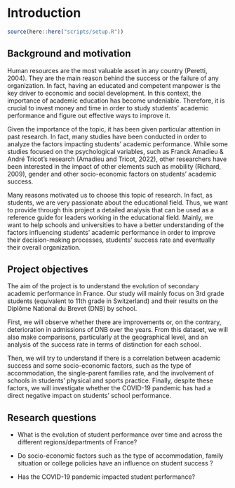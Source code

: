 # Introduction

```r
source(here::here("scripts/setup.R"))
```
## Background and motivation

Human resources are the most valuable asset in any country (Peretti, 2004). They are the main reason behind the success or the failure of any organization. In fact, having an educated and competent manpower is the key driver to economic and social development. In this context, the importance of academic education has become undeniable. Therefore, it is crucial to invest money and time in order to study students’ academic performance and figure out effective ways to improve it. 

Given the importance of the topic, it has been given particular attention in past research. In fact, many studies have been conducted in order to analyze the factors impacting students’ academic performance. While some studies focused on the psychological variables, such as Franck Amadieu & André Tricot’s research (Amadieu and Tricot, 2022), other researchers have been interested in the impact of other elements such as mobility (Richard, 2009), gender and other socio-economic factors on students’ academic success.

Many reasons motivated us to choose this topic of research. In fact, as students, we are very passionate about the educational field. Thus, we want to provide through this project a detailed analysis that can be used as a reference guide for leaders working in the educational field. Mainly, we want to help schools and universities to have a better understanding of the factors influencing students’ academic performance in order to improve their decision-making processes, students’ success rate and eventually their overall organization.


## Project objectives

The aim of the project is to understand the evolution of secondary academic performance in France. Our study will mainly focus on 3rd grade students (equivalent to 11th grade in Switzerland) and their results on the Diplôme National du Brevet (DNB) by school. 

First, we will observe whether there are improvements or, on the contrary, deterioration in admissions of DNB over the years. From this dataset, we will also make comparisons, particularly at the geographical level, and an analysis of the success rate in terms of distinction for each school. 

Then, we will try to understand if there is a correlation between academic success and some socio-economic factors, such as the type of accommodation, the single-parent families rate, and the involvement of schools in students’ physical and sports practice. 
Finally, despite these factors, we will investigate whether the COVID-19 pandemic has had a direct negative impact on students’ school performance.
 


## Research questions

-  What is the evolution of student performance over time and across the different regions/departments of France?

-  Do socio-economic factors such as the type of accommodation, family situation or college policies have an influence on student success ?

-  Has the COVID-19 pandemic impacted student performance?

